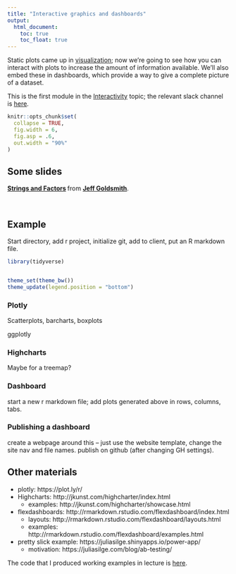 ```yaml
---
title: "Interactive graphics and dashboards"
output:
  html_document: 
    toc: true
    toc_float: true
---
```


Static plots came up in [visualization](visualization.html); now we're going to see how you can interact with plots to increase the amount of information available. We'll also embed these in dashboards, which provide a way to give a complete picture of a dataset. 

This is the first module in the [Interactivity](topic_interactivity.html) topic; the relevant slack channel is [here](ZZZZZZZ).

```r
knitr::opts_chunk$set(
  collapse = TRUE,
  fig.width = 6,
  fig.asp = .6,
  out.width = "90%"
)
```


## Some slides

<script async class="speakerdeck-embed" data-id="bfb454627b71408889958f0893413097" data-ratio="1.33333333333333" src="//speakerdeck.com/assets/embed.js"></script>
<div style="margin-bottom:5px"> <strong> <a href="https://speakerdeck.com/jeffgoldsmith/dsi-strings-and-factors" title="Strings and Factors" target="_blank">Strings and Factors</a> </strong> from <strong><a href="https://speakerdeck.com/jeffgoldsmith" target="_blank">Jeff Goldsmith</a></strong>. </div><br>


## Example

Start directory, add r project, initialize git, add to client, put an R markdown file. 

```r
library(tidyverse)


theme_set(theme_bw())
theme_update(legend.position = "bottom")
```

### Plotly

Scatterplots, barcharts, boxplots

ggplotly

### Highcharts

Maybe for a treemap? 

### Dashboard

start a new r markdown file; add plots generated above in rows, columns, tabs. 

### Publishing a dashboard

create a webpage around this -- just use the website template, change the site nav and file names. publish on github (after changing GH settings).




## Other materials

* plotly: https://plot.ly/r/
* Highcharts: http://jkunst.com/highcharter/index.html
    * examples: http://jkunst.com/highcharter/showcase.html
* flexdashboards: http://rmarkdown.rstudio.com/flexdashboard/index.html
    * layouts: http://rmarkdown.rstudio.com/flexdashboard/layouts.html
    * examples: http://rmarkdown.rstudio.com/flexdashboard/examples.html

* pretty slick example: https://juliasilge.shinyapps.io/power-app/
    * motivation: https://juliasilge.com/blog/ab-testing/
  
The code that I produced working examples in lecture is [here]().

